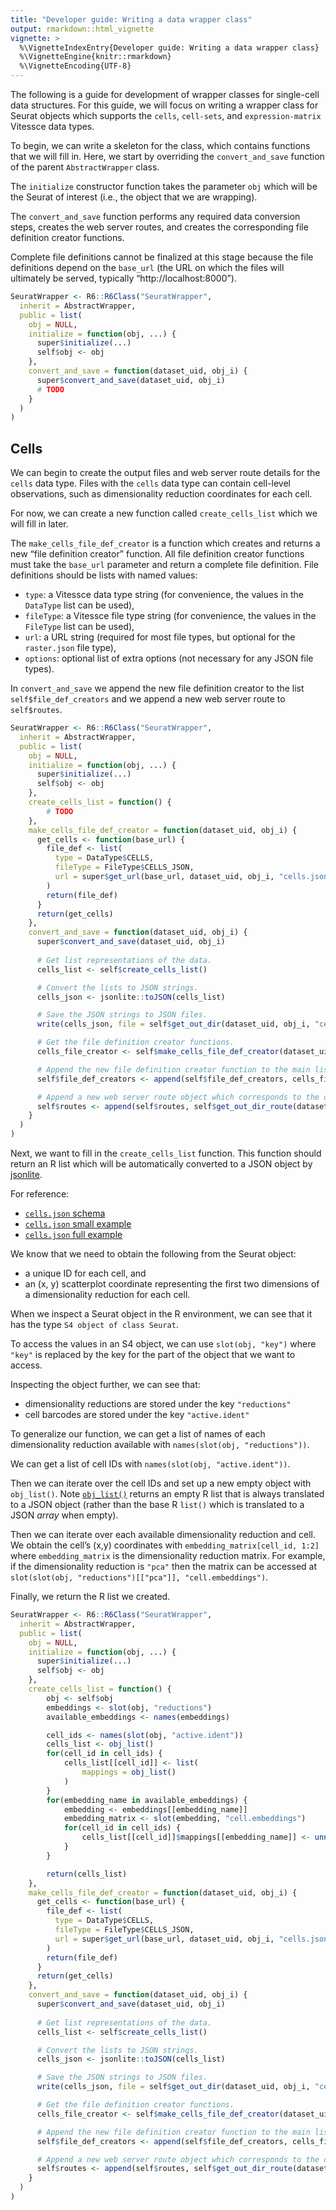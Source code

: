 ```yaml
---
title: "Developer guide: Writing a data wrapper class"
output: rmarkdown::html_vignette
vignette: >
  %\VignetteIndexEntry{Developer guide: Writing a data wrapper class}
  %\VignetteEngine{knitr::rmarkdown}
  %\VignetteEncoding{UTF-8}
---
```


The following is a guide for development of wrapper classes for single-cell data structures.
For this guide, we will focus on writing a wrapper class for Seurat objects which supports the `cells`, `cell-sets`, and `expression-matrix` Vitessce data types.

To begin, we can write a skeleton for the class, which contains functions that we will fill in.
Here, we start by overriding the `convert_and_save` function of the parent `AbstractWrapper` class.

The `initialize` constructor function takes the parameter `obj` which will be the Seurat of interest (i.e., the object that we are wrapping).

The `convert_and_save` function performs any required data conversion steps, creates the web server routes, and creates the corresponding file definition creator functions.

Complete file definitions cannot be finalized at this stage because the file definitions depend on the `base_url` (the URL on which the files will ultimately be served, typically "http://localhost:8000").

```r
SeuratWrapper <- R6::R6Class("SeuratWrapper",
  inherit = AbstractWrapper,
  public = list(
    obj = NULL,
    initialize = function(obj, ...) {
      super$initialize(...)
      self$obj <- obj
    },
    convert_and_save = function(dataset_uid, obj_i) {
      super$convert_and_save(dataset_uid, obj_i)
      # TODO
    }
  )
)
```

## Cells

We can begin to create the output files and web server route details for the `cells` data type.
Files with the `cells` data type can contain cell-level observations, such as dimensionality reduction coordinates for each cell.

For now, we can create a new function called `create_cells_list` which we will fill in later.

The `make_cells_file_def_creator` is a function which creates and returns a new "file definition creator" function.
All file definition creator functions must take the `base_url` parameter and return a complete file definition.
File definitions should be lists with named values:

- `type`: a Vitessce data type string (for convenience, the values in the `DataType` list can be used),
- `fileType`: a Vitessce file type string (for convenience, the values in the `FileType` list can be used),
- `url`: a URL string (required for most file types, but optional for the `raster.json` file type),
- `options`: optional list of extra options (not necessary for any JSON file types).

In `convert_and_save` we append the new file definition creator to the list `self$file_def_creators` and we append a new web server route to `self$routes`.

```r
SeuratWrapper <- R6::R6Class("SeuratWrapper",
  inherit = AbstractWrapper,
  public = list(
    obj = NULL,
    initialize = function(obj, ...) {
      super$initialize(...)
      self$obj <- obj
    },
    create_cells_list = function() {
        # TODO
    },
    make_cells_file_def_creator = function(dataset_uid, obj_i) {
      get_cells <- function(base_url) {
        file_def <- list(
          type = DataType$CELLS,
          fileType = FileType$CELLS_JSON,
          url = super$get_url(base_url, dataset_uid, obj_i, "cells.json")
        )
        return(file_def)
      }
      return(get_cells)
    },
    convert_and_save = function(dataset_uid, obj_i) {
      super$convert_and_save(dataset_uid, obj_i)
      
      # Get list representations of the data.
      cells_list <- self$create_cells_list()

      # Convert the lists to JSON strings.
      cells_json <- jsonlite::toJSON(cells_list)

      # Save the JSON strings to JSON files.
      write(cells_json, file = self$get_out_dir(dataset_uid, obj_i, "cells.json"))

      # Get the file definition creator functions.
      cells_file_creator <- self$make_cells_file_def_creator(dataset_uid, obj_i)

      # Append the new file definition creator function to the main list.
      self$file_def_creators <- append(self$file_def_creators, cells_file_creator)

      # Append a new web server route object which corresponds to the directory of JSON files to be served.
      self$routes <- append(self$routes, self$get_out_dir_route(dataset_uid, obj_i))
    }
  )
)
```

Next, we want to fill in the `create_cells_list` function.
This function should return an R list which will be automatically converted to a JSON object by [jsonlite](https://cran.r-project.org/web/packages/jsonlite/vignettes/json-aaquickstart.html).

For reference:

- [`cells.json` schema](https://github.com/vitessce/vitessce/blob/master/src/schemas/cells.schema.json)
- [`cells.json` small example](https://github.com/vitessce/vitessce/blob/master/src/schemas/fixtures/cells.good.json)
- [`cells.json` full example](https://s3.amazonaws.com/vitessce-data/0.0.31/master_release/dries/dries.cells.json)

We know that we need to obtain the following from the Seurat object:

- a unique ID for each cell, and
- an (x, y) scatterplot coordinate representing the first two dimensions of a dimensionality reduction for each cell.

When we inspect a Seurat object in the R environment, we can see that it has the type `S4 object of class Seurat`.

To access the values in an S4 object, we can use `slot(obj, "key")` where `"key"` is replaced by the key for the part of the object that we want to access.

Inspecting the object further, we can see that:

- dimensionality reductions are stored under the key `"reductions"`
- cell barcodes are stored under the key `"active.ident"`

To generalize our function, we can get a list of names of each dimensionality reduction available with `names(slot(obj, "reductions"))`.

We can get a list of cell IDs with `names(slot(obj, "active.ident"))`.

Then we can iterate over the cell IDs and set up a new empty object with `obj_list()`.
Note [`obj_list()`](https://github.com/vitessce/vitessce-r/blob/8d4d7f9/R/helpers.R#L35) returns an empty R list that is always translated to a JSON object (rather than the base R `list()` which is translated to a JSON _array_ when empty).

Then we can iterate over each available dimensionality reduction and cell.
We obtain the cell's (x,y) coordinates with `embedding_matrix[cell_id, 1:2]` where `embedding_matrix` is the dimensionality reduction matrix.
For example, if the dimensionality reduction is `"pca"` then the matrix can be accessed at `slot(slot(obj, "reductions")[["pca"]], "cell.embeddings")`.

Finally, we return the R list we created.

```r
SeuratWrapper <- R6::R6Class("SeuratWrapper",
  inherit = AbstractWrapper,
  public = list(
    obj = NULL,
    initialize = function(obj, ...) {
      super$initialize(...)
      self$obj <- obj
    },
    create_cells_list = function() {
        obj <- self$obj
        embeddings <- slot(obj, "reductions")
        available_embeddings <- names(embeddings)

        cell_ids <- names(slot(obj, "active.ident"))
        cells_list <- obj_list()
        for(cell_id in cell_ids) {
            cells_list[[cell_id]] <- list(
                mappings = obj_list()
            )
        }
        for(embedding_name in available_embeddings) {
            embedding <- embeddings[[embedding_name]]
            embedding_matrix <- slot(embedding, "cell.embeddings")
            for(cell_id in cell_ids) {
                cells_list[[cell_id]]$mappings[[embedding_name]] <- unname(embedding_matrix[cell_id, 1:2])
            }
        }

        return(cells_list)
    },
    make_cells_file_def_creator = function(dataset_uid, obj_i) {
      get_cells <- function(base_url) {
        file_def <- list(
          type = DataType$CELLS,
          fileType = FileType$CELLS_JSON,
          url = super$get_url(base_url, dataset_uid, obj_i, "cells.json")
        )
        return(file_def)
      }
      return(get_cells)
    },
    convert_and_save = function(dataset_uid, obj_i) {
      super$convert_and_save(dataset_uid, obj_i)
      
      # Get list representations of the data.
      cells_list <- self$create_cells_list()

      # Convert the lists to JSON strings.
      cells_json <- jsonlite::toJSON(cells_list)

      # Save the JSON strings to JSON files.
      write(cells_json, file = self$get_out_dir(dataset_uid, obj_i, "cells.json"))

      # Get the file definition creator functions.
      cells_file_creator <- self$make_cells_file_def_creator(dataset_uid, obj_i)

      # Append the new file definition creator function to the main list.
      self$file_def_creators <- append(self$file_def_creators, cells_file_creator)

      # Append a new web server route object which corresponds to the directory of JSON files to be served.
      self$routes <- append(self$routes, self$get_out_dir_route(dataset_uid, obj_i))
    }
  )
)
```


